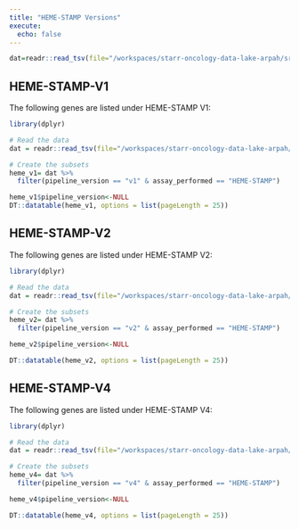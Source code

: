```yaml
---
title: "HEME-STAMP Versions"
execute:
  echo: false
---
```



```r
dat=readr::read_tsv(file="/workspaces/starr-oncology-data-lake-arpah/src/stamp_metadata/oncology_stamp_metadata.tsv")

```
## HEME-STAMP-V1 {#HEME-STAMP-V1}

The following genes are listed under HEME-STAMP V1:

```r
library(dplyr)

# Read the data
dat = readr::read_tsv(file="/workspaces/starr-oncology-data-lake-arpah/src/stamp_metadata/oncology_stamp_metadata.tsv")

# Create the subsets
heme_v1= dat %>% 
  filter(pipeline_version == "v1" & assay_performed == "HEME-STAMP")

heme_v1$pipeline_version<-NULL
DT::datatable(heme_v1, options = list(pageLength = 25))
```

## HEME-STAMP-V2 {#HEME-STAMP-V2}

The following genes are listed under HEME-STAMP V2:

```r
library(dplyr)

# Read the data
dat = readr::read_tsv(file="/workspaces/starr-oncology-data-lake-arpah/src/stamp_metadata/oncology_stamp_metadata.tsv")

# Create the subsets
heme_v2= dat %>% 
  filter(pipeline_version == "v2" & assay_performed == "HEME-STAMP")

heme_v2$pipeline_version<-NULL

DT::datatable(heme_v2, options = list(pageLength = 25))
```

## HEME-STAMP-V4 {#HEME-STAMP-V4}

The following genes are listed under HEME-STAMP V4:

```r
library(dplyr)

# Read the data
dat = readr::read_tsv(file="/workspaces/starr-oncology-data-lake-arpah/src/stamp_metadata/oncology_stamp_metadata.tsv")

# Create the subsets
heme_v4= dat %>% 
  filter(pipeline_version == "v4" & assay_performed == "HEME-STAMP")

heme_v4$pipeline_version<-NULL

DT::datatable(heme_v4, options = list(pageLength = 25))
```